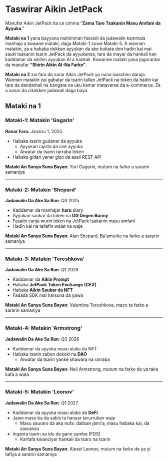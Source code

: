 # Taswirar Aikin JetPack

Manufar Aikin JetPack ita ce cimma “**Zama Tare Tsakanin Masu Amfani da Ayyuka**.”

**Mataki na 1** yana bayyana mahimman fasaloli da jadawalin kammala manhaja a kowane mataki, daga Mataki-1 zuwa Mataki-5. A wannan matakin, za a haɓaka dukkan ayyukan da ake buƙata don haɗin kai mai sauƙi tsakanin tsarin JetPack da ayyukansa, tare da mayar da hankali kan ƙaddamar da ainihin ayyukan AI a hankali. Kowanne mataki yana jagorantar da manufar **“Shirin Aikin AI-Na Farko”**.

**Mataki na 2** zai fara da zarar Aikin JetPack ya nuna isasshen daraja. Wannan matakin zai gabatar da tsarin tallan JetPack na token da haɗin kai tare da dandamali na ɓangare na uku kamar metaverse da e-commerce. Za a sanar da cikakken jadawali daga baya.


## Mataki na 1

### **Mataki-1: Matakin 'Gagarin'**
**Ranar Fara**: Janairu 1, 2025

- Haɓaka tsarin gudanar da ayyuka
  - Ayyukan rajista da cire ayyuka
  - Aiwatar da tsarin rarraba token
- Haɓaka gidan yanar gizo da asali REST API

**Mataki An Sanya Suna Bayan**: Yuri Gagarin, mutum na farko a sararin samaniya

---

### **Mataki-2: Matakin 'Shepard'**
**Jadawalin Da Ake Sa Ran**: Q3 2025

- Kaddamar da manhajar **haru** diary
- Ayyukan saukar da token na **OG Degen Bunny**
- Fasalin canja wurin token na JetPack tsakanin masu amfani
- Haɗin kai na tallafin walat na waje

**Mataki An Sanya Suna Bayan**: Alan Shepard, Ba'amurke na farko a sararin samaniya

---

### **Mataki-3: Matakin 'Tereshkova'**
**Jadawalin Da Ake Sa Ran**: Q1 2026

- Kaddamar da **Aikin Prompt**
- Haɓaka **JetPack Token Exchange (CEX)**
- Haɓaka **Aikin Saukar da NFT**
- Faɗaɗa SDK mai harsuna da yawa

**Mataki An Sanya Suna Bayan**: Valentina Tereshkova, mace ta farko a sararin samaniya

---

### **Mataki-4: Matakin 'Armstrong'**
**Jadawalin Da Ake Sa Ran**: Q3 2026

- Kaddamar da ayyuka masu alaƙa da NFT
- Haɓaka tsarin zaɓen dokoki na **DAO**
  - Aiwatar da tsarin yanke shawara na rarraba

**Mataki An Sanya Suna Bayan**: Neil Armstrong, mutum na farko da ya taka ƙafa a wata

---

### **Mataki-5: Matakin 'Leonov'**
**Jadawalin Da Ake Sa Ran**: Q1 2027

- Kaddamar da ayyuka masu alaƙa da **DeFi**
- Jawo masu ba da sabis ta hanyar tarurrukan waje
  - Masu sauraro da aka nufa: ɗaliban jami'a, masu haɓaka kai, da sauransu
- Inganta tsarin sa ido da gano zamba (FDS)
  - Ƙarfafa kwanciyar hankali da tsaro na tsarin

**Mataki An Sanya Suna Bayan**: Alexei Leonov, mutum na farko da ya yi tafiya a sararin samaniya